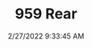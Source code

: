 ---
width: 1333
height: 2000
title: 959 Rear
description: The backend of a black Porsche 959
date: 2/27/2022 9:33:45 AM
cameraMake: Sony
cameraModel: ILCE-7M3
lens: FE 85mm F1.4 GM
settingsfStop: f/1.4
settingsISO: ISO 100
settingsShutter: 1/1250
settingsFocalLength: 85 mm
---